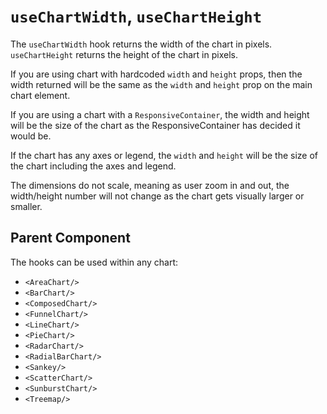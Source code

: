 
<Meta of={ComponentStories} />

# `useChartWidth`, `useChartHeight`

The `useChartWidth` hook returns the width of the chart in pixels. `useChartHeight` returns the height of the chart in pixels.

If you are using chart with hardcoded `width` and `height` props, then the width returned will be the same
as the `width` and `height` prop on the main chart element.

If you are using a chart with a `ResponsiveContainer`, the width and height will be the size of the chart
as the ResponsiveContainer has decided it would be.

If the chart has any axes or legend, the `width` and `height` will be the size of the chart
including the axes and legend.

The dimensions do not scale, meaning as user zoom in and out, the width/height number will not change
as the chart gets visually larger or smaller.

<Canvas>
  <Story name="WithAxesAndLegend" of={ComponentStories} />
</Canvas>

## Parent Component

The hooks can be used within any chart:
- `<AreaChart/>`
- `<BarChart/>`
- `<ComposedChart/>`
- `<FunnelChart/>`
- `<LineChart/>`
- `<PieChart/>`
- `<RadarChart/>`
- `<RadialBarChart/>`
- `<Sankey/>`
- `<ScatterChart/>`
- `<SunburstChart/>`
- `<Treemap/>`
